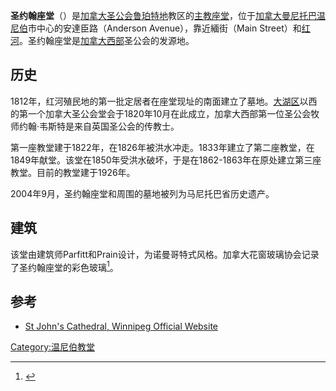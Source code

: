 {{noteTA
| G1 = Country
| G2 = TO
| 1 = zh-hans:温尼伯; zh-tw:溫尼伯;zh-hk:溫尼辟;
| 2 = zh-hans:马尼托巴;zh-hk:緬尼吐巴;zh-tw:曼尼托巴;
}}
{{Infobox church
| name                   = 圣约翰座堂
| fullname               = St. John's Anglican Cathedral
| image                  = Stjohnscathedralwinnipeg2006.jpg
| coordinates            = {{coord|49.920488|-97.125230|type:landmark_scale:2500|display=title}} 
| location               = {{CAN}}[[曼尼托巴|曼尼托巴]][[温尼伯|温尼伯]]<br>安達臣路135號<br>(135 Anderson Avenue)
| denomination           = [[加拿大圣公会|加拿大圣公会]]
| status                 = [[主教座堂|主教座堂]]
| architect              = Parfitt and Prain
| architectural type     = 诺曼哥特式
}}
'''圣约翰座堂'''（{{Lang-en|St. John's Anglican Cathedral}}）是[[加拿大圣公会|加拿大圣公会]][[鲁珀特地|鲁珀特地]]教区的[[主教座堂|主教座堂]]，位于[[加拿大|加拿大]][[曼尼托巴|曼尼托巴]][[温尼伯|温尼伯]]市中心的安達臣路（Anderson Avenue），靠近緬街（Main Street）和[[红河_(温尼伯湖)|红河]]。圣约翰座堂是[[加拿大西部|加拿大西部]]圣公会的发源地。

==历史==
1812年，红河殖民地的第一批定居者在座堂现址的南面建立了墓地。[[大湖区|大湖区]]以西的第一个加拿大圣公会堂会于1820年10月在此成立，加拿大西部第一位圣公会牧师约翰·韦斯特是来自英国圣公会的传教士。

第一座教堂建于1822年，在1826年被洪水冲走。1833年建立了第二座教堂，在1849年献堂。该堂在1850年受洪水破坏，于是在1862-1863年在原处建立第三座教堂。目前的教堂建于1926年。

2004年9月，圣约翰座堂和周围的墓地被列为马尼托巴省历史遗产。

==建筑==
该堂由建筑师Parfitt和Prain设计，为诺曼哥特式风格。加拿大花窗玻璃协会记录了圣约翰座堂的彩色玻璃<ref>{{cite web| url=http://stainedglasscanada.ca/site.php?site=292/| title=Institute for stained glass in Canada| accessdate=November 16, 2011| deadurl=yes| archiveurl=https://web.archive.org/web/20120514062727/http://www.stainedglasscanada.ca/site.php?site=292%2F| archivedate=2012年5月14日}}</ref>。

==参考==
{{Reflist}}
*[http://www.stjohnscathedral.ca St John's Cathedral, Winnipeg Official Website]{{Wayback|url=http://www.stjohnscathedral.ca/ |date=20200718235137 }}

[[Category:温尼伯教堂|Category:温尼伯教堂]]